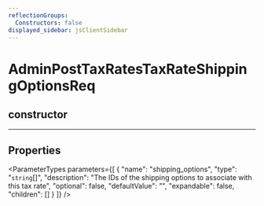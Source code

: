 ```yaml
---
reflectionGroups:
  Constructors: false
displayed_sidebar: jsClientSidebar
---
```



# AdminPostTaxRatesTaxRateShippingOptionsReq

## constructor

___

## Properties

<ParameterTypes parameters={[
  {
    "name": "shipping_options",
    "type": "`string`[]",
    "description": "The IDs of the shipping options to associate with this tax rate",
    "optional": false,
    "defaultValue": "",
    "expandable": false,
    "children": []
  }
]} />
